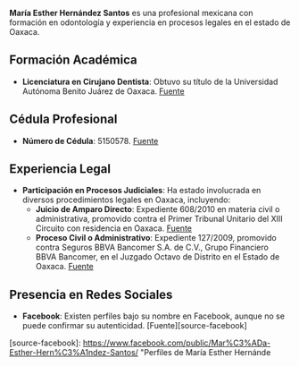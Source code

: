 **María Esther Hernández Santos** es una profesional mexicana con formación en odontología y experiencia en procesos legales en el estado de Oaxaca.

## Formación Académica

- **Licenciatura en Cirujano Dentista**: Obtuvo su título de la Universidad Autónoma Benito Juárez de Oaxaca. [Fuente][source-cedula]

## Cédula Profesional

- **Número de Cédula**: 5150578. [Fuente][source-cedula]

## Experiencia Legal

- **Participación en Procesos Judiciales**: Ha estado involucrada en diversos procedimientos legales en Oaxaca, incluyendo:
  - **Juicio de Amparo Directo**: Expediente 608/2010 en materia civil o administrativa, promovido contra el Primer Tribunal Unitario del XIII Circuito con residencia en Oaxaca. [Fuente][source-amparo]
  - **Proceso Civil o Administrativo**: Expediente 127/2009, promovido contra Seguros BBVA Bancomer S.A. de C.V., Grupo Financiero BBVA Bancomer, en el Juzgado Octavo de Distrito en el Estado de Oaxaca. [Fuente][source-seguros]

## Presencia en Redes Sociales

- **Facebook**: Existen perfiles bajo su nombre en Facebook, aunque no se puede confirmar su autenticidad. [Fuente][source-facebook]

[source-cedula]: https://www.buholegal.com/5150578/ "Cédula Profesional de María Esther Hernández Santos"
[source-amparo]: https://www.poderjudicialvirtual.com/fe-maria-esther-hernandez-santos--primer-tribunal-unitario-del-xiii-circuito-conr-residencia-en-oaxa "Expediente 608/2010 de Juicio de Amparo Directo"
[source-seguros]: https://www.poderjudicialvirtual.com/fe-maria-esther-hernandez-santos--seguros-bbva-bancomer-s-a-de-c-v-grupo-financiero-bbava-bancomer "Expediente 127/2009 contra Seguros BBVA Bancomer"

[source-facebook]: https://www.facebook.com/public/Mar%C3%ADa-Esther-Hern%C3%A1ndez-Santos/ "Perfiles de María Esther Hernánde
